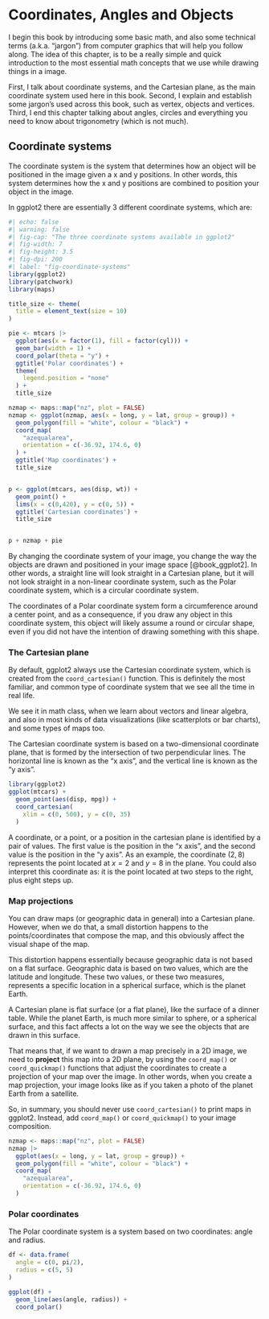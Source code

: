 
# Coordinates, Angles and Objects {#sec-chapter-angles}

I begin this book by introducing some basic math, and also some
technical terms (a.k.a. "jargon") from computer graphics that will
help you follow along. The idea of this chapter, is to be a really simple
and quick introduction to the most essential math concepts
that we use while drawing things in a image.

First, I talk about coordinate systems, and the Cartesian plane,
as the main coordinate system used here in this book. Second,
I explain and establish some jargon's used across this book, such as
vertex, objects and vertices. Third, I end this chapter talking
about angles, circles and everything you need to know about trigonometry
(which is not much).


## Coordinate systems

The coordinate system is the system that determines how an object will be positioned
in the image given a x and y positions. In other words, this system determines
how the x and y positions are combined to position your object in the image.

In ggplot2 there are essentially 3 different coordinate systems, which are:

```r
#| echo: false
#| warning: false
#| fig-cap: "The three coordinate systems available in ggplot2"
#| fig-width: 7
#| fig-height: 3.5
#| fig-dpi: 200
#| label: "fig-coordinate-systems"
library(ggplot2)
library(patchwork)
library(maps)

title_size <- theme(
  title = element_text(size = 10)
)

pie <- mtcars |>
  ggplot(aes(x = factor(1), fill = factor(cyl))) +
  geom_bar(width = 1) +
  coord_polar(theta = "y") +
  ggtitle('Polar coordinates') +
  theme(
    legend.position = "none"
  ) +
  title_size

nzmap <- maps::map("nz", plot = FALSE)
nzmap <- ggplot(nzmap, aes(x = long, y = lat, group = group)) +
  geom_polygon(fill = "white", colour = "black") +
  coord_map(
    "azequalarea",
    orientation = c(-36.92, 174.6, 0)
  ) +
  ggtitle('Map coordinates') +
  title_size


p <- ggplot(mtcars, aes(disp, wt)) +
  geom_point() +
  lims(x = c(0,420), y = c(0, 5)) +
  ggtitle('Cartesian coordinates') +
  title_size


p + nzmap + pie
```

By changing the coordinate system of your image, you change the way the objects are drawn
and positioned in your image space [@book_ggplot2]. In other words, a straight line
will look straight in a Cartesian plane, but it will not look straight in a non-linear
coordinate system, such as the Polar coordinate system, which is a circular coordinate system.

The coordinates of a Polar coordinate system form a circumference around a center point,
and as a consequence, if you draw any object in this coordinate system, this object will
likely assume a round or circular shape, even if you did not have the intention of
drawing something with this shape.


### The Cartesian plane

By default, ggplot2 always use the Cartesian coordinate system, which is
created from the `coord_cartesian()` function. This is definitely the most familiar,
and common type of coordinate system that we see all the time in real life.

We see it in math class, when we learn about vectors and linear algebra, and
also in most kinds of data visualizations (like scatterplots or bar charts),
and some types of maps too.

The Cartesian coordinate system is based on a two-dimensional coordinate plane,
that is formed by the intersection of two perpendicular lines.
The horizontal line is known as the "x axis", and the vertical line is known as
the "y axis".

```r
library(ggplot2)
ggplot(mtcars) +
  geom_point(aes(disp, mpg)) +
  coord_cartesian(
    xlim = c(0, 500), y = c(0, 35)
  )
```


A coordinate, or a point, or a position in the cartesian plane is identified by a pair of values.
The first value is the position in the "x axis", and the second value is
the position in the "y axis".
As an example, the coordinate $(2, 8)$ represents the point located at $x = 2$ and $y = 8$
in the plane. You could also interpret this coordinate as: it is the point located
at two steps to the right, plus eight steps up.



### Map projections

You can draw maps (or geographic data in general) into a Cartesian plane.
However, when we do that, a small distortion happens to the points/coordinates that
compose the map, and this obviously affect the visual shape of the map.

This distortion happens essentially because geographic data is not based
on a flat surface. Geographic data is based on two values, which are the latitude and longitude.
These two values, or these two measures, represents a specific location in a spherical surface,
which is the planet Earth.

A Cartesian plane is flat surface (or a flat plane), like the surface of a dinner table.
While the planet Earth, is much more similar to sphere, or a spherical surface, and
this fact affects a lot on the way we see the objects that are drawn in this surface.

That means that, if we want to drawn a map precisely in a 2D image, we need to **project**
this map into a 2D plane, by using the `coord_map()` or `coord_quickmap()` functions
that adjust the coordinates to create a projection of your map over the image.
In other words, when you create a map projection, your image looks like as
if you taken a photo of the planet Earth from a satellite.

So, in summary, you should never use `coord_cartesian()` to print maps in ggplot2.
Instead, add `coord_map()` or `coord_quickmap()` to your image composition.

```r
nzmap <- maps::map("nz", plot = FALSE)
nzmap |>
  ggplot(aes(x = long, y = lat, group = group)) +
  geom_polygon(fill = "white", colour = "black") +
  coord_map(
    "azequalarea",
    orientation = c(-36.92, 174.6, 0)
  )
```



### Polar coordinates

The Polar coordinate system is a system based on two coordinates: angle and radius.

```r
df <- data.frame(
  angle = c(0, pi/2),
  radius = c(5, 5)
)

ggplot(df) +
  geom_line(aes(angle, radius)) +
  coord_polar()
```


